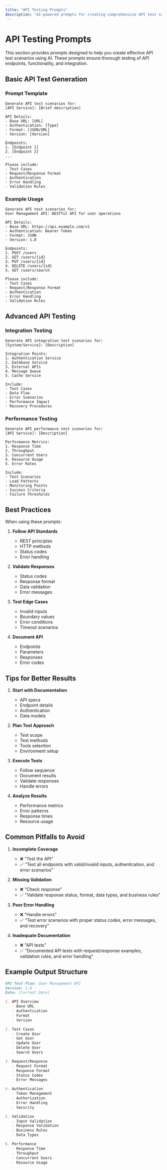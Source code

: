 ```yaml
---
title: "API Testing Prompts"
description: "AI-powered prompts for creating comprehensive API test scenarios"
---
```


# API Testing Prompts

This section provides prompts designed to help you create effective API test scenarios using AI. These prompts ensure thorough testing of API endpoints, functionality, and integration.

## Basic API Test Generation

### Prompt Template

```text
Generate API test scenarios for:
[API Service]: [Brief description]

API Details:
- Base URL: [URL]
- Authentication: [Type]
- Format: [JSON/XML]
- Version: [Version]

Endpoints:
1. [Endpoint 1]
2. [Endpoint 2]
...

Please include:
- Test Cases
- Request/Response Format
- Authentication
- Error Handling
- Validation Rules
```

### Example Usage

```text
Generate API test scenarios for:
User Management API: RESTful API for user operations

API Details:
- Base URL: https://api.example.com/v1
- Authentication: Bearer Token
- Format: JSON
- Version: 1.0

Endpoints:
1. POST /users
2. GET /users/{id}
3. PUT /users/{id}
4. DELETE /users/{id}
5. GET /users/search

Please include:
- Test Cases
- Request/Response Format
- Authentication
- Error Handling
- Validation Rules
```

## Advanced API Testing

### Integration Testing

```text
Generate API integration test scenarios for:
[System/Service]: [Description]

Integration Points:
1. Authentication Service
2. Database Service
3. External APIs
4. Message Queue
5. Cache Service

Include:
- Test Cases
- Data Flow
- Error Scenarios
- Performance Impact
- Recovery Procedures
```

### Performance Testing

```text
Generate API performance test scenarios for:
[API Service]: [Description]

Performance Metrics:
1. Response Time
2. Throughput
3. Concurrent Users
4. Resource Usage
5. Error Rates

Include:
- Test Scenarios
- Load Patterns
- Monitoring Points
- Success Criteria
- Failure Thresholds
```

## Best Practices

When using these prompts:

1. **Follow API Standards**
   - REST principles
   - HTTP methods
   - Status codes
   - Error handling

2. **Validate Responses**
   - Status codes
   - Response format
   - Data validation
   - Error messages

3. **Test Edge Cases**
   - Invalid inputs
   - Boundary values
   - Error conditions
   - Timeout scenarios

4. **Document API**
   - Endpoints
   - Parameters
   - Responses
   - Error codes

## Tips for Better Results

1. **Start with Documentation**
   - API specs
   - Endpoint details
   - Authentication
   - Data models

2. **Plan Test Approach**
   - Test scope
   - Test methods
   - Tools selection
   - Environment setup

3. **Execute Tests**
   - Follow sequence
   - Document results
   - Validate responses
   - Handle errors

4. **Analyze Results**
   - Performance metrics
   - Error patterns
   - Response times
   - Resource usage

## Common Pitfalls to Avoid

1. **Incomplete Coverage**
   - ❌ "Test the API"
   - ✅ "Test all endpoints with valid/invalid inputs, authentication, and error scenarios"

2. **Missing Validation**
   - ❌ "Check response"
   - ✅ "Validate response status, format, data types, and business rules"

3. **Poor Error Handling**
   - ❌ "Handle errors"
   - ✅ "Test error scenarios with proper status codes, error messages, and recovery"

4. **Inadequate Documentation**
   - ❌ "API tests"
   - ✅ "Documented API tests with request/response examples, validation rules, and error handling"

## Example Output Structure

```markdown
API Test Plan: User Management API
Version: 1.0
Date: [Current Date]

1. API Overview
   - Base URL
   - Authentication
   - Format
   - Version

2. Test Cases
   - Create User
   - Get User
   - Update User
   - Delete User
   - Search Users

3. Request/Response
   - Request Format
   - Response Format
   - Status Codes
   - Error Messages

4. Authentication
   - Token Management
   - Authorization
   - Error Handling
   - Security

5. Validation
   - Input Validation
   - Response Validation
   - Business Rules
   - Data Types

6. Performance
   - Response Time
   - Throughput
   - Concurrent Users
   - Resource Usage
``` 
